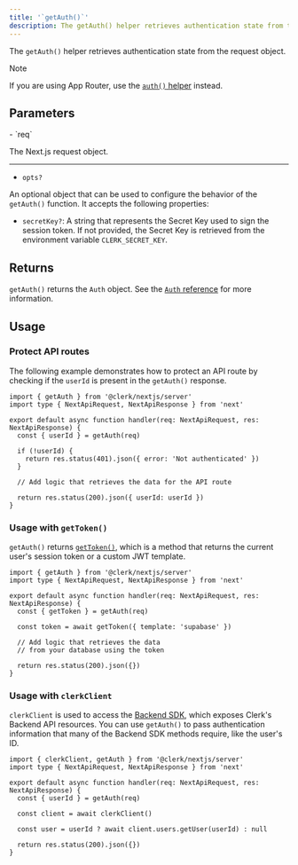```yaml
---
title: '`getAuth()`'
description: The getAuth() helper retrieves authentication state from the request object.
---
```


The `getAuth()` helper retrieves authentication state from the request object.

> [!NOTE]
> If you are using App Router, use the [`auth()` helper](/docs/sdk/nextjs/auth) instead.

## Parameters

<Properties>
  - `req`

  The Next.js request object.

  ---

  - `opts?`

  An optional object that can be used to configure the behavior of the `getAuth()` function. It accepts the following properties:

  - `secretKey?`: A string that represents the Secret Key used to sign the session token. If not provided, the Secret Key is retrieved from the environment variable `CLERK_SECRET_KEY`.
</Properties>

## Returns

`getAuth()` returns the `Auth` object. See the [`Auth` reference](/docs/references/backend/types/auth-object) for more information.

## Usage

### Protect API routes

The following example demonstrates how to protect an API route by checking if the `userId` is present in the `getAuth()` response.

```tsx {{ filename: 'app/api/example/route.ts' }}
import { getAuth } from '@clerk/nextjs/server'
import type { NextApiRequest, NextApiResponse } from 'next'

export default async function handler(req: NextApiRequest, res: NextApiResponse) {
  const { userId } = getAuth(req)

  if (!userId) {
    return res.status(401).json({ error: 'Not authenticated' })
  }

  // Add logic that retrieves the data for the API route

  return res.status(200).json({ userId: userId })
}
```

### Usage with `getToken()`

`getAuth()` returns [`getToken()`](/docs/references/backend/types/auth-object#get-token), which is a method that returns the current user's session token or a custom JWT template.

```tsx {{ filename: 'app/api/example/route.ts' }}
import { getAuth } from '@clerk/nextjs/server'
import type { NextApiRequest, NextApiResponse } from 'next'

export default async function handler(req: NextApiRequest, res: NextApiResponse) {
  const { getToken } = getAuth(req)

  const token = await getToken({ template: 'supabase' })

  // Add logic that retrieves the data
  // from your database using the token

  return res.status(200).json({})
}
```

### Usage with `clerkClient`

`clerkClient` is used to access the [Backend SDK](/docs/references/backend/overview), which exposes Clerk's Backend API resources. You can use `getAuth()` to pass authentication information that many of the Backend SDK methods require, like the user's ID.

```tsx {{ filename: 'app/api/example/route.ts' }}
import { clerkClient, getAuth } from '@clerk/nextjs/server'
import type { NextApiRequest, NextApiResponse } from 'next'

export default async function handler(req: NextApiRequest, res: NextApiResponse) {
  const { userId } = getAuth(req)

  const client = await clerkClient()

  const user = userId ? await client.users.getUser(userId) : null

  return res.status(200).json({})
}
```
